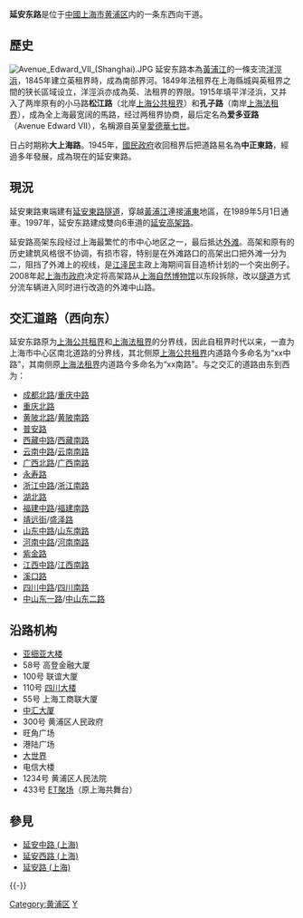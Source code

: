 {{Infobox China Road
|路牌类型=Shanghai
|中文道路名称=延安东路
|走向1=西
|走向2=东
|走向1(E)=W
|道路英文名=Yan'an Rd.(E)
|走向2(E)=E
|图片=File:East Yan'an Rd. Shanghai.JPG
|图片说明=延安东路[[西藏中路|西藏中路]]以东段
|道路属性=
|道路总长度=
|车速限制=
|行车线数量=
|所在地区= {{CHN}}[[上海市|上海市]][[黄浦区|黄浦区]]
|起点= [[成都北路|成都北路]]/[[重庆中路|重庆中路]]
|终点= [[中山东一路|中山东一路]]/[[中山东二路|中山东二路]]
|道路命名日期= 1949年
|命名缘由= 
|道路旧名= 松江路、孔子路<br>（1845年－1915年）<br>爱多亚路（Avenue Edward Ⅶ）<br>（1915年－1945年）<br>中正東路（1945年-1949年）
|道路动工日期= 1915年
|通车日期= 1915年
|路段主要建筑= [[上海自然博物馆|上海自然博物馆]]
|道路名称拼音=}}
'''延安东路'''是位于[[中華人民共和國|中國]][[上海市|上海市]][[黄浦区|黄浦区]]内的一条东西向干道。

==歷史==
{{Main|洋泾浜|爱多亚路}}
[[File:Avenue_Edward_VII_(Shanghai).JPG|thumb]]
延安东路本為[[黃浦江|黃浦江]]的一條支流[[洋涇浜|洋涇浜]]，1845年建立英租界時，成為南部界河。1849年法租界在上海縣城與英租界之間的狭长區域设立，洋涇浜亦成為英、法租界的界限。1915年填平洋泾浜，又并入了两岸原有的小马路'''松江路'''（北岸[[上海公共租界|上海公共租界]]）和'''孔子路'''（南岸[[上海法租界|上海法租界]]），成為全上海最宽阔的馬路，经过两租界协商，最后定名為'''爱多亚路'''（Avenue Edward Ⅶ），名稱源自英皇[[愛德華七世_(英國)|愛德華七世]]。

日占时期称'''大上海路'''。1945年，[[國民政府|國民政府]]收回租界后把道路易名為'''中正東路'''，經過多年發展，成為現在的延安東路。

==現況==
延安東路東端建有[[延安東路隧道|延安東路隧道]]，穿越[[黃浦江|黃浦江]]連接[[浦東|浦東]]地區，在1989年5月1日通車。1997年，延安东路建成雙向6車道的[[延安高架路|延安高架路]]。

延安路高架东段经过上海最繁忙的市中心地区之一，最后抵达[[外滩|外滩]]。高架和原有的历史建筑风格很不协调，有损市容，特别是在外滩路口的高架出口把外滩一分为二，阻挡了外滩上的视线，是[[江泽民|江泽民]]主政上海期间盲目造桥计划的一个突出例子。2008年起[[上海市政府|上海市政府]]决定将高架路从[[上海自然博物馆|上海自然博物馆]]以东段拆除，改以[[隧道|隧道]]方式分流车辆进入同时进行改造的外滩中山路。

== 交汇道路（西向东） ==

延安东路原为[[上海公共租界|上海公共租界]]和[[上海法租界|上海法租界]]的分界线，因此自租界时代以来，一直为上海市中心区南北道路的分界线，其北侧原[[上海公共租界|上海公共租界]]内道路今多命名为“xx中路”，其南侧原[[上海法租界|上海法租界]]内道路今多命名为“xx南路”。与之交汇的道路由东到西为：

*[[成都北路|成都北路]]/[[重庆中路|重庆中路]]
*[[重庆北路_(上海)|重庆北路]]
*[[黄陂北路_(上海)|黄陂北路]]/[[黄陂南路_(上海)|黄陂南路]]
*[[普安路_(上海市)|普安路]]
*[[西藏中路|西藏中路]]/[[西藏南路|西藏南路]]
*[[云南中路|云南中路]]/[[云南南路_(上海)|云南南路]]
*[[广西北路|广西北路]]/[[广西南路_(上海)|广西南路]]
*[[永寿路|永寿路]]
*[[浙江中路_(上海)|浙江中路]]/[[浙江南路_(上海)|浙江南路]]
*[[湖北路_(上海)|湖北路]]
*[[福建中路_(上海)|福建中路]]/[[福建南路_(上海)|福建南路]]
*[[靖远街|靖远街]]/[[盛泽路|盛泽路]]
*[[山东中路_(上海)|山东中路]]/[[山东南路_(上海)|山东南路]]
*[[河南中路_(上海)|河南中路]]/[[河南南路_(上海)|河南南路]]
*[[紫金路|紫金路]]
*[[江西中路|江西中路]]/[[江西南路_(上海)|江西南路]]
*[[溪口路|溪口路]]
*[[四川中路_(上海)|四川中路]]/[[四川南路_(上海)|四川南路]]
*[[中山东一路|中山东一路]]/[[中山东二路|中山东二路]]

== 沿路机构 ==
*[[上海亚细亚大楼|亚细亚大楼]]
*58号 高登金融大厦
*100号 联谊大厦
*110号 [[四川大楼|四川大楼]]
*55号 上海工商联大厦
*[[上海中汇大厦|中汇大厦]]
*300号 黄浦区人民政府
*旺角广场
*港陆广场
*[[上海大世界|大世界]]
*电信大楼
*1234号 黄浦区人民法院
*433号 [[ET聚场|ET聚场]]（原上海共舞台）

==參見==
*[[延安中路_(上海)|延安中路 (上海)]]
*[[延安西路_(上海)|延安西路 (上海)]]
*[[延安路_(上海)|延安路 (上海)]]

{{-}}
{{上海市区三横三纵主干道}}

[[Category:黄浦区|Category:黄浦区]]
[[Category:上海道路|Y]]